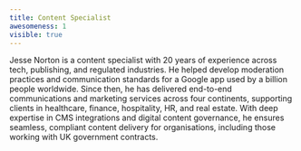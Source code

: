 ```yaml
---
title: Content Specialist
awesomeness: 1
visible: true
---
```

Jesse Norton is a content specialist with 20 years of experience across tech, publishing, and regulated industries. He helped develop moderation practices and communication standards for a Google app used by a billion people worldwide. Since then, he has delivered end-to-end communications and marketing services across four continents, supporting clients in healthcare, finance, hospitality, HR, and real estate. With deep expertise in CMS integrations and digital content governance, he ensures seamless, compliant content delivery for organisations, including those working with UK government contracts.